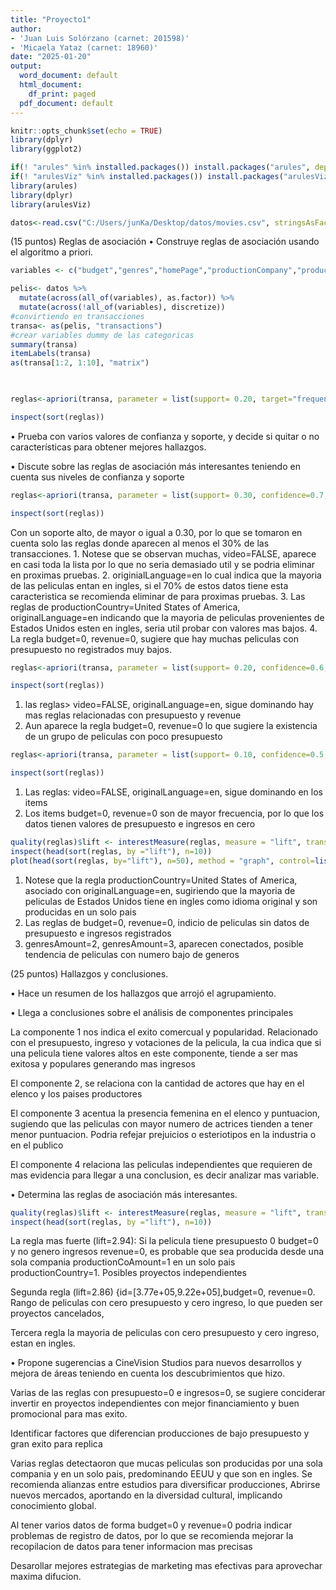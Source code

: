 ---
title: "Proyecto1"
author:
- 'Juan Luis Solórzano (carnet: 201598)'
- 'Micaela Yataz (carnet: 18960)'
date: "2025-01-20"
output:
  word_document: default
  html_document:
    df_print: paged
  pdf_document: default
---

```{r setup, include=FALSE}
knitr::opts_chunk$set(echo = TRUE)
library(dplyr)
library(ggplot2)

```

```{r intalacion de librerias}
if(! "arules" %in% installed.packages()) install.packages("arules", depend = TRUE)
if(! "arulesViz" %in% installed.packages()) install.packages("arulesViz", depend = TRUE)
library(arules)
library(dplyr)
library(arulesViz)
```

```{r cargando archivo, echo=FALSE}
datos<-read.csv("C:/Users/junKa/Desktop/datos/movies.csv", stringsAsFactors = F)

```

(15 puntos) Reglas de asociación • Construye reglas de asociación usando el algoritmo a priori.

```{r procesar datos}

variables <- c("budget","genres","homePage","productionCompany","productionCompanyCountry","productionCountry","revenue","runtime","video","director","actors","actorsPopularity","actorsCharacter","originalTitle","title","originalLanguage","popularity","releaseDate","voteAvg","voteCount","genresAmount","productionCoAmount","productionCountriesAmount","actorsAmount","castWomenAmount","castMenAmount")
```

```{r convirtendo categoricas en factor y discretizando las numericas}
pelis<- datos %>% 
  mutate(across(all_of(variables), as.factor)) %>%
  mutate(across(!all_of(variables), discretize))
#convirtiendo en transacciones
transa<- as(pelis, "transactions")
#crear variables dummy de las categoricas
summary(transa)
itemLabels(transa)
as(transa[1:2, 1:10], "matrix")

                                        
```

```{r}
reglas<-apriori(transa, parameter = list(support= 0.20, target="frequent", minlen=2, maxlen=4))

inspect(sort(reglas))          


```

• Prueba con varios valores de confianza y soporte, y decide si quitar o no características para obtener mejores hallazgos.

• Discute sobre las reglas de asociación más interesantes teniendo en cuenta sus niveles de confianza y soporte

```{r prueba 1, soporte alto confianza alta  }
reglas<-apriori(transa, parameter = list(support= 0.30, confidence=0.7, target="frequent", minlen=2, maxlen=4))

inspect(sort(reglas))          


```
Con un soporte alto, de mayor o igual a 0.30, por lo que se tomaron en cuenta solo las reglas donde aparecen al menos el 30% de las transacciones. 
1. Notese que se observan muchas, video=FALSE, aparece en casi toda la lista por lo que no seria demasiado util y se podria eliminar en proximas pruebas.
2. originialLanguage=en lo cual indica que la mayoria de las peliculas entan en ingles, si el 70% de estos datos tiene esta caracteristica se recomienda eliminar de para proximas pruebas. 
3. Las reglas de productionCountry=United States of America, originalLanguage=en indicando que la mayoria de peliculas provenientes de Estados Unidos esten en ingles, seria util probar con valores mas bajos.
4. La regla budget=0, revenue=0, sugiere que hay muchas peliculas con presupuesto no registrados muy bajos.

```{r prueba 2, soporte medio confianza media  }
reglas<-apriori(transa, parameter = list(support= 0.20, confidence=0.6, target="frequent", minlen=2, maxlen=4))

inspect(sort(reglas))          


```
1. las reglas> video=FALSE, originalLanguage=en, sigue dominando hay mas reglas relacionadas con presupuesto y revenue 
2. Aun aparece la regla budget=0, revenue=0 lo que sugiere la existencia de un grupo de peliculas con poco presupuesto 

```{r prueba 3, soporte bajo, confianza baja  }
reglas<-apriori(transa, parameter = list(support= 0.10, confidence=0.5, target="frequent", minlen=2, maxlen=4))

inspect(sort(reglas))          


```
1. Las reglas: video=FALSE, originalLanguage=en, sigue dominando en los items
2. Los items budget=0, revenue=0 son de mayor frecuencia, por lo que los datos tienen valores de presupuesto e ingresos en cero


```{r probar }
quality(reglas)$lift <- interestMeasure(reglas, measure = "lift", transa =transa)
inspect(head(sort(reglas, by ="lift"), n=10))
plot(head(sort(reglas, by="lift"), n=50), method = "graph", control=list(cex=.8))

```
1. Notese que la regla productionCountry=United States of America, asociado con            originalLanguage=en, sugiriendo que la mayoria de peliculas de Estados Unidos tiene en ingles como idioma original y son producidas en un solo pais 
2. Las reglas de budget=0, revenue=0, indicio de peliculas sin datos de presupuesto e ingresos registrados
3. genresAmount=2, genresAmount=3, aparecen conectados, posible tendencia de peliculas con numero bajo de generos 




(25 puntos) Hallazgos y conclusiones.

• Hace un resumen de los hallazgos que arrojó el agrupamiento.


• Llega a conclusiones sobre el análisis de componentes principales

La componente 1 nos indica el exito comercual y popularidad. Relacionado con el presupuesto, ingreso y votaciones de la pelicula, la cua indica que si una pelicula tiene valores altos en este componente, tiende a ser mas exitosa y populares generando mas ingresos

El componente 2, se relaciona con la cantidad de actores que hay en el elenco y los paises productores

El componente 3 acentua la presencia femenina en el elenco y puntuacion, sugiendo que las peliculas con mayor numero de actrices tienden a tener menor puntuacion. Podria refejar prejuicios o esteriotipos en la industria o en el publico

El componente 4 relaciona las peliculas independientes que requieren de mas evidencia para llegar a una conclusion, es decir analizar mas variable.  




• Determina las reglas de asociación más interesantes.
```{r}
quality(reglas)$lift <- interestMeasure(reglas, measure = "lift", transa =transa)
inspect(head(sort(reglas, by ="lift"), n=10))

```

La regla mas fuerte (lift=2.94):
Si la pelicula tiene presupuesto 0 budget=0 y no genero ingresos revenue=0, es probable que sea producida desde una sola compania productionCoAmount=1 en un solo pais  productionCountry=1. Posibles proyectos independientes

Segunda regla (lift=2.86)
{id=[3.77e+05,9.22e+05],budget=0, revenue=0. Rango de peliculas con cero presupuesto y cero ingreso, lo que pueden ser proyectos cancelados, 

Tercera regla
la mayoria de peliculas con cero presupuesto y cero ingreso, estan en ingles.

• Propone sugerencias a CineVision Studios para nuevos desarrollos y mejora de áreas teniendo en cuenta los descubrimientos que hizo.


Varias de las reglas con presupuesto=0 e ingresos=0, se sugiere conciderar invertir en proyectos independientes con mejor financiamiento y buen promocional para mas exito.

Identificar factores que diferencian producciones de bajo presupuesto y gran exito para replica 

Varias reglas detectaoron que mucas peliculas son producidas por una sola compania y en un solo pais, predominando EEUU y que son en ingles. Se recomienda alianzas entre estudios para diversificar producciones, Abrirse nuevos mercados, aportando en la diversidad cultural, implicando conocimiento global.

Al tener varios datos de forma budget=0 y revenue=0 podria indicar problemas de registro de datos, por lo que se recomienda mejorar la recopilacion de datos para tener informacion mas precisas 

Desarollar mejores estrategias de marketing mas efectivas para aprovechar maxima difucion. 

